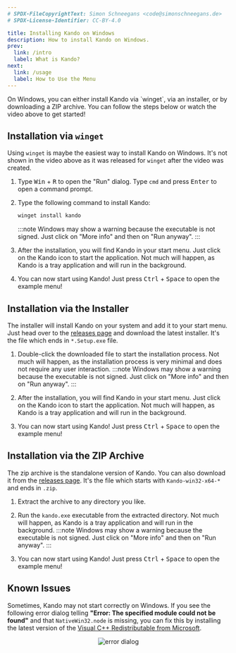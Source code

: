 ```yaml
---
# SPDX-FileCopyrightText: Simon Schneegans <code@simonschneegans.de>
# SPDX-License-Identifier: CC-BY-4.0

title: Installing Kando on Windows
description: How to install Kando on Windows.
prev:
  link: /intro
  label: What is Kando?
next:
  link: /usage
  label: How to Use the Menu
---
```




<YouTube id="T4iC99HM5bo" />

<Intro>
On Windows, you can either install Kando via `winget`, via an installer, or by downloading a ZIP archive.
You can follow the steps below or watch the video above to get started!
</Intro>


## <Icon name="seti:windows" class="inline-icon" /> Installation via `winget`

Using `winget` is maybe the easiest way to install Kando on Windows.
It's not shown in the video above as it was released for `winget` after the video was created.

<Steps>

1. Type <kbd>Win</kbd> + <kbd>R</kbd> to open the "Run" dialog. Type `cmd` and press <kbd>Enter</kbd> to open a command prompt.

2. Type the following command to install Kando:
    ```bash
    winget install kando
    ```
    :::note
    Windows may show a warning because the executable is not signed. Just click on "More info" and then on "Run anyway".
    :::

3. After the installation, you will find Kando in your start menu. Just click on the Kando icon to start the application. Not much will happen, as Kando is a tray application and will run in the background.

4. You can now start using Kando! Just press <kbd>Ctrl</kbd> + <kbd>Space</kbd> to open the example menu!

</Steps>


## <AstroIcon name="solar:cloud-download-bold-duotone" class="inline-icon" /> Installation via the Installer

The installer will install Kando on your system and add it to your start menu.
Just head over to the [releases page](https://github.com/kando-menu/kando/releases) and download the latest installer. It's the file which ends in `*.Setup.exe` file.

<Steps>

1. Double-click the downloaded file to start the installation process. Not much will happen, as the installation process is very minimal and does not require any user interaction.
    :::note
    Windows may show a warning because the executable is not signed. Just click on "More info" and then on "Run anyway".
    :::

2. After the installation, you will find Kando in your start menu. Just click on the Kando icon to start the application. Not much will happen, as Kando is a tray application and will run in the background.

3. You can now start using Kando! Just press <kbd>Ctrl</kbd> + <kbd>Space</kbd> to open the example menu!

</Steps>


## <AstroIcon name="solar:zip-file-bold-duotone" class="inline-icon" /> Installation via the ZIP Archive

The zip archive is the standalone version of Kando. You can also download it from the [releases page](https://github.com/kando-menu/kando/releases). It's the file which starts with `Kando-win32-x64-*` and ends in `.zip`.

<Steps>

1. Extract the archive to any directory you like.

2. Run the `kando.exe` executable from the extracted directory. Not much will happen, as Kando is a tray application and will run in the background.
    :::note
    Windows may show a warning because the executable is not signed. Just click on "More info" and then on "Run anyway".
    :::

3. You can now start using Kando! Just press <kbd>Ctrl</kbd> + <kbd>Space</kbd> to open the example menu!

</Steps>

## <AstroIcon name="solar:bug-bold-duotone" class="inline-icon" /> Known Issues

Sometimes, Kando may not start correctly on Windows.
If you see the following error dialog telling **"Error: The specified module could not be found"** and that `NativeWin32.node` is missing, you can fix this by installing the latest version of the [Visual C++ Redistributable from Microsoft](https://learn.microsoft.com/en-us/cpp/windows/latest-supported-vc-redist).

<center>
<Image src={errorDialog} alt="error dialog" class="shadow"/>
</center>